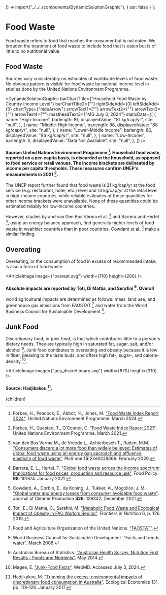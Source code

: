 


  () => import("../../../components/DynamicSolutionGraphic"),
  { ssr: false }
);

# Food Waste

Food waste refers to food that reaches the consumer but is not eaten. We broaden the treatment of food waste to include food that is eaten but is of little to no nutritional value.

## Food Waste

Sources vary considerably on estimates of worldwide levels of food waste. No obvious pattern is visible for food waste by national income level in studies done by the United Nations Environment Programme.

<DynamicSolutionGraphic
  barChartTitle={"Household Food Waste by Country Income Level"}
  barChartTitle2={""}
  rightSideAdd={0}
  leftSideAdd={0}
  chartType={"hideArrow"}
  arrowText1={""}
  arrowText2={""}
  arrowText3={""}
  arrowText4={""}
  mastheadText3={"MG July 3, 2024"}
  staticData={[
    {
      name: "High-Income",
      barlength: 81,
      displayedValue: "81 kg/cap/yr",
      site: "null",
    },
    {
      name: "Middle-High Income",
      barlength: 88,
      displayedValue: "88 kg/cap/yr",
      site: "null",
    },
    {
      name: "Lower-Middle Income",
      barlength: 86,
      displayedValue: "86 kg/cap/yr",
      site: "null",
    },
    {
      name: "Low-Income",
      barlength: 0,
      displayedValue: "Data Not Available",
      site: "null",
    },
  ]}
/>

#### Source: United Nations Environment Programme [^2]. Household food waste, reported on a per-capita basis, is discarded at the household, as opposed to food service or retail venues. The income brackets are delineated by income per capita thresholds. These measures confirm UNEP's measurements in 2021 [^15].

The UNEP report further found that food waste is 21 kg/cap/yr at the food service (e.g. restaurant, hotel, etc.) level and 13 kg/cap/yr at the retail level in high-income countries, while reliable estimates of these quantities for other income brackets were unavailable. None of these quantities could be estimated reliably for low-income countries.

However, studies by and van Den Bos Verma et al. [^6] and Barrera and Hertel [^4], using an energy balance approach, find generally higher levels of food waste in wealthier countries than in poor countries. Cowdard et al. [^5] make a similar finding.

<FoodDateLabelsUS />
<FoodWasteFEFO />
<FoodOutletsShouldMakeNearExpiredFoodAvailableSolution />

## Overeating

Overeating, or the consumption of food in excess of recommended intake, is also a form of food waste.

<ArticleImage image={"overeat.svg"} width={710} height={280} />
#### Absolute impacts are reported by Toti, Di Mattia, and Serafini [^9]. Overall
world agricultural impacts are determined as follows: mass, land use, and greenhouse
gas emissions from FAOSTAT [^3] and water from the World Business Council for Sustainable
Development [^10].

<ReduceRestaurantMealSizeSolution />

## Junk Food

Discretionary food, or junk food, is that which contributes little to a person's dietary needs. They are typically high in saturated fat, sugar, salt, and/or alcohol [^14]. Junk food contibutes to overeating and obesity because it is low in fiber, pleasing to the taste buds, and offers high fat-, sugar-, and calorie-density [^1].

<ArticleImage image={"aus_discretionary.svg"} width={670} height={310} />
#### Source: Hadjikakou [^13].

[^1]: Magee, E. ["Junk-Food Facts"](https://www.webmd.com/diet/features/junk-food-facts). WebMD. Accessed July 3, 2024.
[^2]: Forbes, H., Peacock, E., Abbot, N., Jones, M. ["Food Waste Index Report 2024"](https://www.unep.org/resources/publication/food-waste-index-report-2024). United Nations Environment Programme. March 2024.
[^3]: Food and Agriculture Organization of the United Nations. ["FAOSTAT"](http://www.fao.org/faostat/en/#data).
[^4]: Barrera, E. L., Hertel. T. ["Global food waste across the income spectrum: Implications for food prices, production and resource use"](https://www.sciencedirect.com/science/article/pii/S0306919220300762). Food Policy **98**: 101874. January 2021.
[^5]: Cowdard, A., Corbin, E., de Koning, J., Tukker, A., Mogollón, J. M. ["Global water and energy losses from consumer avoidable food waste"](https://www.sciencedirect.com/science/article/pii/S0959652621035265). Journal of Cleaner Production **326**: 129342. December 2021.
[^6]: van den Bos Verma M., de Vreede L., Achterbosch T., Rutten, M.M. ["Consumers discard a lot more food than widely believed: Estimates of global food waste using an energy gap approach and affluence elasticity of food waste"](https://journals.plos.org/plosone/article?id=10.1371/journal.pone.0228369). PloS one **15**(2):e0228369. February 2020.
[^7]: Strecker, K., Bitzer, V., Kruijssen, F. ["Critical stages for post-harvest losses and nutrition outcomes in the value chains of bush beans and nightshade in Uganda"](https://link.springer.com/article/10.1007/s12571-021-01244-x). Food Security 14, pp. 411-426. January 2022.
[^8]: Sugri, I., Abubakari, M., Owusu, R. K., Bidzakin, J. K. ["Postharvest losses and mitigating technologies: evidence from Upper East Region of Ghana"](https://www.sciencedirect.com/science/article/pii/S2666188821000071). Sustainable Futures 3: 100048. 2021.
[^9]: Toti, E., Di Mattia, C., Serafini, M. ["Metabolic Food Waste and Ecological Impact of Obesity in FAO World's Region"](https://www.frontiersin.org/article/10.3389/fnut.2019.00126). Frontiers in Nutrition 6, p. 126. 2019.
[^10]: World Business Council for Sustainable Development. "Facts and trends: water". March 2006.
[^11]: World Food Programme. ["Post-Harvest Loss Reduction"](https://innovation.wfp.org/project/post-harvest-loss-prevention). Accessed October 8, 2022.
[^12]: Yahaya, S. M., Mardiyya, A. Y. ["Review of Post-Harvest Losses of Fruits and Vegetables"](https://biomedres.us/fulltexts/BJSTR.MS.ID.002448.php). Biomedical Journal of Scientific & Technical Research. January 2019.
[^13]: Hadjikakou, M. ["Trimming the excess: environmental impacts of discretionary food consumption in Australia"](https://www.sciencedirect.com/science/article/abs/pii/S0921800916303615). Ecological Economics 131, pp. 119-128. January 2017.
[^14]: Australian Bureau of Statistics. ["Australian Health Survey: Nutrition First Results - Foods and Nutrients"](https://www.abs.gov.au/statistics/health/health-conditions-and-risks/australian-health-survey-nutrition-first-results-foods-and-nutrients/latest-release). May 2014.
[^15]: Forbes, H., Quested, T., O'Connor, C. ["Food Waste Index Report 2021"](https://www.unep.org/resources/report/unep-food-waste-index-report-2021). United Nations Environment Programme. March 2021.

  <Article 
    focusAreaUrl={focusAreaUrl} 
    hierarchy={hierarchy} 
    site={site}
  >
    {children}
  </Article

>
